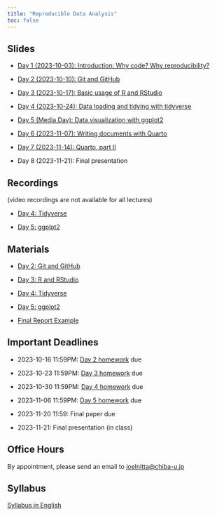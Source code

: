 ```yaml
---
title: "Reproducible Data Analysis"
toc: false
---
```


## Slides

- [Day 1 (2023-10-03): Introduction: Why code? Why reproducibility?](day1/index.qmd)

- [Day 2 (2023-10-10): Git and GitHub](day2/index.qmd)

- [Day 3 (2023-10-17): Basic usage of R and RStudio](day3/index.qmd)

- [Day 4 (2023-10-24): Data loading and tidying with tidyverse](day4/index.qmd)

- [Day 5 (Media Day): Data visualization with ggplot2](day5/index.qmd)

- [Day 6 (2023-11-07): Writing documents with Quarto](day6/index.qmd)

- [Day 7 (2023-11-14): Quarto, part II](day7/index.qmd)

- Day 8 (2023-11-21): Final presentation

<!-- [Day 8 (2023-11-21): Final presentation](day8/index.qmd) -->

## Recordings

(video recordings are not available for all lectures)

- [Day 4: Tidyverse](https://youtu.be/ikzQwRJbh18)

- [Day 5: ggplot2](https://youtu.be/n06QEKese5U)

## Materials

- [Day 2: Git and GitHub](https://github.com/data-analysis-chiba-2023/day02-git/blob/main/day02_intro_to_git.md)

- [Day 3: R and RStudio](https://github.com/data-analysis-chiba-2023/day03-r/blob/main/day03_intro_to_r.md)

- [Day 4: Tidyverse](https://github.com/data-analysis-chiba-2023/day04-tidy/blob/main/day04_tidy.md)

- [Day 5: ggplot2](https://github.com/data-analysis-chiba-2023/day05-ggplot/blob/main/day05_ggplot2.md)

- [Final Report Example](https://github.com/data-analysis-chiba-2023/gapminder-report/)

## Important Deadlines

- 2023-10-16 11:59PM: [Day 2 homework](https://github.com/data-analysis-chiba-2023/day02-git/blob/main/git_facts.md) due

- 2023-10-23 11:59PM: [Day 3 homework](https://github.com/data-analysis-chiba-2023/day03-r/blob/main/day03_homework.R) due

- 2023-10-30 11:59PM: [Day 4 homework](https://github.com/data-analysis-chiba-2023/day04-tidy/blob/main/day04_homework.R) due

- 2023-11-06 11:59PM: [Day 5 homework](https://github.com/data-analysis-chiba-2023/day05-ggplot/blob/main/day05_homework.R) due

- 2023-11-20 11:59: Final paper due

- 2023-11-21: Final presentation (in class)

## Office Hours

By appointment, please send an email to <joelnitta@chiba-u.jp>

## Syllabus

[Syllabus in English](https://syllabus.gs.chiba-u.jp/2023/101101101076000/Z011531301/en_US)
